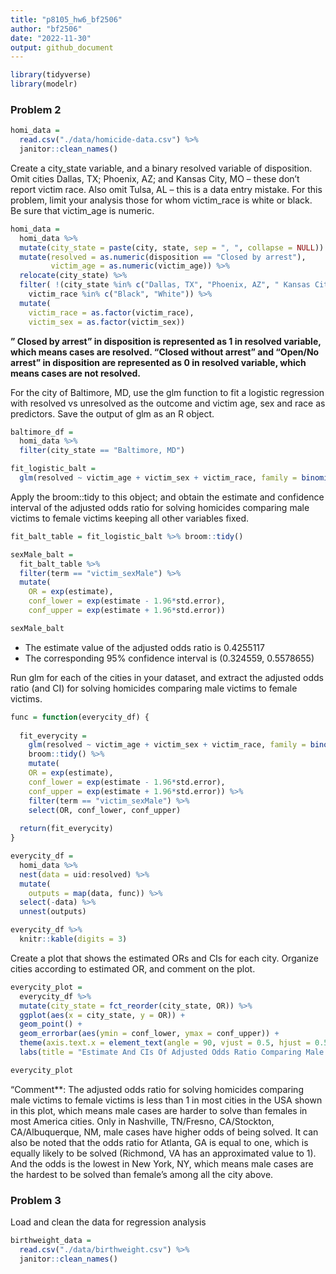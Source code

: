 ```yaml
---
title: "p8105_hw6_bf2506"
author: "bf2506"
date: "2022-11-30"
output: github_document
---
```


```r
library(tidyverse)
library(modelr)
```

### Problem 2

```r
homi_data = 
  read.csv("./data/homicide-data.csv") %>%
  janitor::clean_names()
```

Create a city_state variable, and a binary resolved variable of disposition. Omit cities Dallas, TX; Phoenix, AZ; and Kansas City, MO – these don’t report victim race. Also omit Tulsa, AL – this is a data entry mistake. For this problem, limit your analysis those for whom victim_race is white or black. Be sure that victim_age is numeric.
```r
homi_data = 
  homi_data %>% 
  mutate(city_state = paste(city, state, sep = ", ", collapse = NULL)) %>% 
  mutate(resolved = as.numeric(disposition == "Closed by arrest"),
         victim_age = as.numeric(victim_age)) %>%
  relocate(city_state) %>% 
  filter( !(city_state %in% c("Dallas, TX", "Phoenix, AZ", " Kansas City, MO", "Tulsa, AL")),
    victim_race %in% c("Black", "White")) %>% 
  mutate(
    victim_race = as.factor(victim_race),
    victim_sex = as.factor(victim_sex))
```
**" Closed by arrest" in disposition is represented as 1 in resolved variable, which means cases are resolved. "Closed without arrest" and "Open/No arrest" in disposition are represented as 0 in resolved variable, which means cases are not resolved.**
 

For the city of Baltimore, MD, use the glm function to fit a logistic regression with resolved vs unresolved as the outcome and victim age, sex and race as predictors. Save the output of glm as an R object.
```r
baltimore_df =
  homi_data %>%
  filter(city_state == "Baltimore, MD")

fit_logistic_balt = 
  glm(resolved ~ victim_age + victim_sex + victim_race, family = binomial(), data = baltimore_df) 
```

Apply the broom::tidy to this object; and obtain the estimate and confidence interval of the adjusted odds ratio for solving homicides comparing male victims to female victims keeping all other variables fixed.
```r
fit_balt_table = fit_logistic_balt %>% broom::tidy() 

sexMale_balt = 
  fit_balt_table %>% 
  filter(term == "victim_sexMale") %>% 
  mutate(
    OR = exp(estimate),
    conf_lower = exp(estimate - 1.96*std.error),
    conf_upper = exp(estimate + 1.96*std.error))

sexMale_balt
```

* The estimate value of the adjusted odds ratio is 0.4255117
* The corresponding 95% confidence interval is (0.324559, 0.5578655)

Run glm for each of the cities in your dataset, and extract the adjusted odds ratio (and CI) for solving homicides comparing male victims to female victims.

```r
func = function(everycity_df) {
  
  fit_everycity = 
    glm(resolved ~ victim_age + victim_sex + victim_race, family = binomial(), data = everycity_df) %>%
    broom::tidy() %>% 
    mutate(
    OR = exp(estimate),
    conf_lower = exp(estimate - 1.96*std.error),
    conf_upper = exp(estimate + 1.96*std.error)) %>%
    filter(term == "victim_sexMale") %>%
    select(OR, conf_lower, conf_upper)
  
  return(fit_everycity)
}
```

```r
everycity_df = 
  homi_data %>%
  nest(data = uid:resolved) %>%
  mutate(
    outputs = map(data, func)) %>%
  select(-data) %>%
  unnest(outputs)

everycity_df %>%
  knitr::kable(digits = 3)
```

Create a plot that shows the estimated ORs and CIs for each city. Organize cities according to estimated OR, and comment on the plot.
```r
everycity_plot = 
  everycity_df %>% 
  mutate(city_state = fct_reorder(city_state, OR)) %>%
  ggplot(aes(x = city_state, y = OR)) +
  geom_point() +
  geom_errorbar(aes(ymin = conf_lower, ymax = conf_upper)) +
  theme(axis.text.x = element_text(angle = 90, vjust = 0.5, hjust = 0.5)) +
  labs(title = "Estimate And CIs Of Adjusted Odds Ratio Comparing Male Victims To Female", x = "City, State", y = "Estimate / CI for solving homicides")

everycity_plot
```
"Comment**: The adjusted odds ratio for solving homicides comparing male victims to female victims is less than 1 in most cities in the USA shown in this plot, which means male cases are harder to solve than females in most America cities. Only in Nashville, TN/Fresno, CA/Stockton, CA/Albuquerque, NM, male cases have higher odds of being solved. It can also be noted that the odds ratio for Atlanta, GA is equal to one, which is equally likely to be solved (Richmond, VA has an approximated value to 1). And the odds is the lowest in New York, NY, which means male cases are the hardest to be solved than female's among all the city above.


### Problem 3

Load and clean the data for regression analysis
```r
birthweight_data = 
  read.csv("./data/birthweight.csv") %>%
  janitor::clean_names()

```

